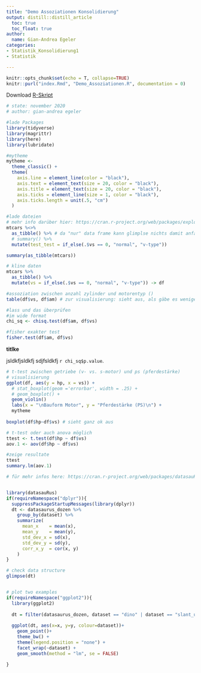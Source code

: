 ```yaml
---
title: "Demo Assoziationen Konsolidierung"
output: distill::distill_article
  toc: true
  toc_float: true
author:
  name: Gian-Andrea Egeler
categories:
- Statistik_Konsolidierung1
- Statistik

---
```


```r
knitr::opts_chunk$set(echo = T, collapse=TRUE)
knitr::purl("index.Rmd", "Demo_Assoziationen.R", documentation = 0)

```

Download [R-Skript](demoskript_assozationen_konsolidierung_1.R)


```r

# state: november 2020
# author: gian-andrea egeler

#lade Packages
library(tidyverse)
library(magrittr)
library(here)
library(lubridate)

#mytheme
mytheme <- 
  theme_classic() + 
  theme(
    axis.line = element_line(color = "black"), 
    axis.text = element_text(size = 20, color = "black"), 
    axis.title = element_text(size = 20, color = "black"), 
    axis.ticks = element_line(size = 1, color = "black"), 
    axis.ticks.length = unit(.5, "cm")
  )


```


```r
#lade dateien
# mehr info darüber hier: https://cran.r-project.org/web/packages/explore/vignettes/explore_mtcars.html
mtcars %<>% 
  as_tibble() %>% # da "nur" data frame kann glimplse nichts damit anfangen 
  # summary() %>% 
  mutate(test_test = if_else(.$vs == 0, "normal", "v-type"))

summary(as_tibble(mtcars))

# kline daten
mtcars %>% 
  as_tibble() %>% 
  mutate(vs = if_else(.$vs == 0, "normal", "v-type")) -> df

#assoziation zwischen anzahl zylinder und motorentyp ()
table(df$vs, df$am) # zur visualisierung: sieht aus, als gäbe es weniger v motoren bei den handgeschalteten

#lass und das überprüfen
#im wide format
chi_sq <- chisq.test(df$am, df$vs)

#fisher exakter test
fisher.test(df$am, df$vs)

```

**titlke**

jsldkfjsldkfj sdjfsldkfj `r chi_sq$p.value`. 


```r

# t-test zwischen getriebe (v- vs. s-motor) und ps (pferdestärke)
# visualisierung
ggplot(df, aes(y = hp, x = vs)) +
  # stat_boxplot(geom ='errorbar', width = .25) +
  # geom_boxplot() +
  geom_violin()
  labs(x = "\nBauform Motor", y = "Pferdestärke (PS)\n") +
  mytheme
       
boxplot(df$hp~df$vs) # sieht ganz ok aus

# t-test oder auch anova möglich
ttest <- t.test(df$hp ~ df$vs)
aov.1 <- aov(df$hp ~ df$vs)

#zeige resultate
ttest
summary.lm(aov.1)

```

 
```r
# für mehr infos here: https://cran.r-project.org/web/packages/datasauRus/vignettes/Datasaurus.html


library(datasauRus)
if(requireNamespace("dplyr")){
  suppressPackageStartupMessages(library(dplyr))
  dt <- datasaurus_dozen %>% 
    group_by(dataset) %>% 
    summarize(
      mean_x    = mean(x),
      mean_y    = mean(y),
      std_dev_x = sd(x),
      std_dev_y = sd(y),
      corr_x_y  = cor(x, y)
    )
}

# check data structure
glimpse(dt)


# plot two examples  
if(requireNamespace("ggplot2")){
  library(ggplot2)
  
  dt = filter(datasaurus_dozen, dataset == "dino" | dataset == "slant_up")
  
  ggplot(dt, aes(x=x, y=y, colour=dataset))+
    geom_point()+
    theme_bw() +
    theme(legend.position = "none") +
    facet_wrap(~dataset) +
    geom_smooth(method = "lm", se = FALSE)
  
}



```




